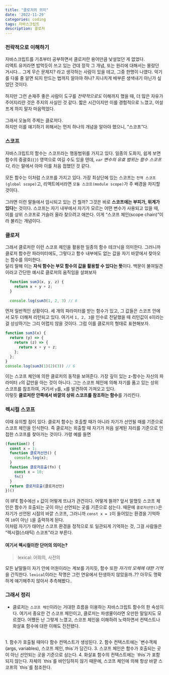 ```yaml
---
title: "클로저의 의미"
date: '2022-11-29'
categories: coding
tags: 자바스크립트
description: 클로저
---
```

<HeadingNavigator />

### 전략적으로 이해하기
자바스크립트를 기초부터 공부하면서 클로저란 용어만큼 낯설었던 게 없었다.  
리액트 유저라면 밥먹듯이 쓰고 있는 건데 정작 그 개념, 또는 원리에 대해서는 몰랐던 거시다... 그게 무슨 문제지? 라고 생각하는 사람이 있을 테고, 그중 한명이 나였다. 악기를 다룰 줄 알면 되지 만드는 법까지 알아야 하나? 지나치게 배부른 생색내기 아닌가 싶었던 것이다.  
<br/>
하지만 그런 손재주 좋은 사람이 도구를 <i>전략적으로도</i> 이해까지 했을 때, 더 많은 자유가 주어지리란 것은 주지의 사실인 것 같다. 짧은 시간이지만 이를 경험적으로 느꼈고, 어설프게 하지 말자 마음먹었다.  
<br/>
그래서 오늘의 주제는 클로저다.  
하지만 이를 얘기하기 위해서는 먼저 하나의 개념을 알아야 했으니, <q>스코프</q>다.

### 스코프
자바스크립트의 함수는 스코프라는 행동범위를 가지고 있다. 일종의 도화지, 쉽게 보면 함수의 중괄호(`{}`) 영역으로 여길 수도 있을 텐데, <i>`var` 변수의 유효 범위는 함수 스코프다</i>, 라는 말에서 아마 이를 처음 접했던 것 같다.  
<br/>
모든 함수는 이처럼 스코프를 가지고 있다. 가장 최상단에 있는 스코프는 `전역 스코프(global scope)`고, 리액트에서라면 `모듈 스코프(module scope)`가 주 배경을 차지할 것이다.  
<br/>
그러면 이런 말들에서 암시되고 있는 건 뭘까? 그것은 바로 **스코프에는 부피가, 위계가 있다**는 것이다. 스코프는 자기 내부에서 자기가 모르는 어떤 변수가 사용되고 있을 때, 이를 상위 스코프로 거슬러 올라 찾으려고 애쓴다. 이게 <q>스코프 체인(scope chain)</q>이라 불리는 개념이다.  

### 클로저
그래서 클로저란 이런 스코프 체인을 활용한 일종의 함수 테크닉을 의미한다. 그러니까 클로저 함수란 파라미터에도, 그렇다고 함수 내부에도 없는 값을 자기 바깥에서 찾아오는 함수를 의미한다.  
달리 말해 이는 **자식 함수는 부모 함수의 값을 활용할 수 있다는 뜻**이다. 백문이 불여일견이라고 간단한 예시로 클로저의 움직임을 살펴보자
<br/>
```js test.js
  function sum3(x, y, z) {
    return x + y + z;
  }
  
  console.log(sum3(1, 2, 3) // 6
```
먼저 일반적인 상황이다. 세 개의 파라미터를 받는 함수가 있고, 그 값들은 스코프 안에서 모두 더해져 리턴되고 있다. 여기서 `1, 2, 3`을 인수로 전달했을 때 리턴값이 `6`이라는 걸 상상하기는 그리 어렵지 않을 것이다. 그럼 이를 클로저의 형태로 표현해보자.
<br/>
```js test.js mark=3:5
function sum3(x) {
  return (y) => {
    return (z) => {
      return x + y + z;
    };
  };
}
console.log(sum3(1)(2)(3)) // 6
```
이는 스코프 체인에 의한 클로저의 동작을 보여준다. 가장 깊이 있는 z-함수는 자신의 파라미터 `z`의 값만을 아는 것이 아니다. 그는 스코프 체인에 의해 자기를 품고 있는 상위 스코프를 참조하여, 거기서 `y`를, `x`를 발견하여 가져오고 있다.   
이렇듯 **클로저란 안쪽에서 바깥의 상위 스코프를 참조하는 함수**를 가리킨다.

### 렉시컬 스코프
이때 유의할 점이 있다. 클로저 함수는 호출할 때가 아니라 자기가 선언될 때를 기준으로 스코프 체인을 인식한다. 즉 클로저는 외출할 때 자기가 처음 설계된 자리를 기준으로 인접한 스코프를 찾아가는 것이다. 가령 예를 들면
```js test.js
(function() {
  const x = 1;
  function 클로저선언() {
    console.log(x);
  }
  function 클로저호출(fn) {
    const x = 10;
    fn()
  }
  return 클로저호출(클로저선언)
})()
```
이 IIFE 함수에선 `x` 값이 어떻게 뜨냐가 관건이다. 어떻게 뜰까? 앞서 말했듯 스코프 체인은 함수가 호출되는 곳이 아닌 선언되는 곳를 기준으로 삼는다. 때문에 `클로저선언()`은 자기가 선언된 시점의 바깥 스코프, 그러니까 `const x = 1`이 들어있는 환경을 기억하여 `10`이 아닌 `1`을 출력하게 된다.  
이처럼 자기가 태어난 스코프 환경을 정적으로 또 일관되게 기억하는 것, 그걸 사람들은 <q>렉시컬(스태틱) 스코프</q>라고 부른다.

#### 여기서 렉시컬이란 단어의 의미는?
> lexical: 어휘의, 사전의

모든 낱말들이 자기 안에 어원이라는 계보를 가지듯, 함수 또한 *자기의 모체에 대한 기억*을 간직한다. `lexical`이라는 작명은 그런 연유에서 탄생하지 않았을까..?? 아무도 명확하게 얘기해주지 않아서 추측해봤다..

### 그래서 정리
- 클로저는 `스코프 체인`이라는 거대한 흐름을 이용하는 자바스크립트 함수의 한 속성이다. 여기서 중요한 건 스코프 체인이고, 클로저는 파생물이라면 오만한 말일지도 모르겠다. 어쨌든 난 그렇게 느꼈고, 스코프 체인을 이해하려 노력하면서 컨텍스트나 화살표 함수에 대한 이해도 진전됐다.  
<br/>
1. 함수가 호출될 때마다 함수 컨텍스트가 생성된다.
2. 함수 컨텍스트에는 `변수객체(args, variables), 스코프 체인, this`가 담긴다.
3. 스코프 체인은 함수가 호출되는 곳이 아닌 선언되는 곳을 기준으로 삼는다.
4. 화살표 함수의 컨텍스트에는 `this`가 포함되지 않는다. 자체의 `this`를 바인딩하지 않기 때문에, 스코프 체인에 의해 항상 바깥 스코프의 `this`를 참조한다.